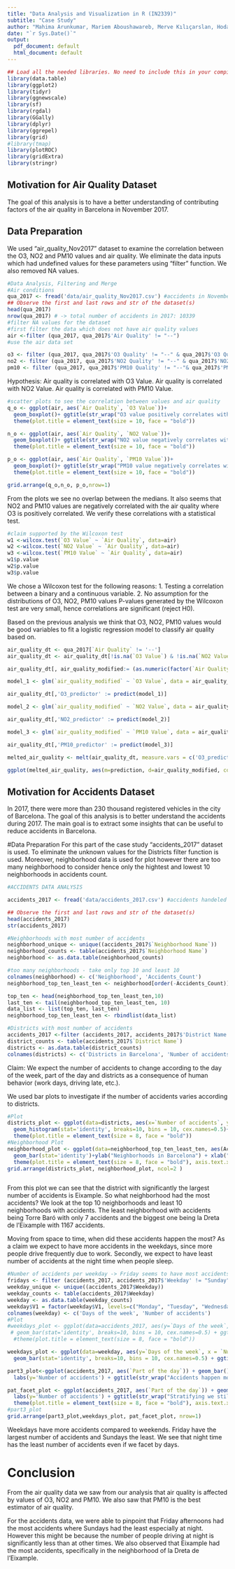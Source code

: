 ```yaml
---
title: "Data Analysis and Visualization in R (IN2339)"
subtitle: "Case Study"
author: "Mahima Arunkumar, Mariem Aboushawareb, Merve Kılıçarslan, Hoda Hamdy"
date: "`r Sys.Date()`"
output:
  pdf_document: default
  html_document: default
---
```


```r
## Load all the needed libraries. No need to include this in your compiled pdf document so we set 
library(data.table)
library(ggplot2)
library(tidyr)
library(ggnewscale)
library(sf)
library(rgdal)
library(GGally)
library(dplyr)
library(ggrepel)
library(grid)
#library(tmap)
library(plotROC)
library(gridExtra)
library(stringr)
```
## Motivation for Air Quality Dataset
The goal of this analysis is to have a better understanding of contributing factors of the air quality in Barcelona in November 2017.

## Data Preparation
We used "air_quality_Nov2017" dataset to examine the correlation between the O3, NO2 and PM10 values and air quality. We eliminate the data inputs which had undefined values for these parameters using "filter" function. We also removed NA values.

```r
#Data Analysis, Filtering and Merge
#Air conditions
qua_2017 <- fread('data/air_quality_Nov2017.csv') #accidents in November 2017
## Observe the first and last rows and str of the dataset(s)
head(qua_2017)
nrow(qua_2017) # -> total number of accidents in 2017: 10339
#filter NA values for the dataset
#first filter the data which does not have air quality values
air <-filter (qua_2017, qua_2017$'Air Quality' != "--")
#use the air data set

o3 <- filter (qua_2017, qua_2017$'O3 Quality' != "--" & qua_2017$'O3 Quality' != "NA")
no2 <- filter (qua_2017, qua_2017$'NO2 Quality' != "--" & qua_2017$'NO2 Quality' != "NA")
pm10 <- filter (qua_2017, qua_2017$'PM10 Quality' != "--"& qua_2017$'PM10 Quality' != "NA")

```
Hypothesis:
Air quality is correlated with O3 Value.
Air quality is correlated with NO2 Value.
Air quality is correlated with PM10 Value. 

```r
#scatter plots to see the correlation between values and air quality
q_o <- ggplot(air, aes(`Air Quality`, `O3 Value`))+ 
  geom_boxplot()+ ggtitle(str_wrap("O3 value positively correlates with air quality", width = 25))+
  theme(plot.title = element_text(size = 10, face = "bold"))

n_o <- ggplot(air, aes(`Air Quality`, `NO2 Value`))+ 
  geom_boxplot()+ ggtitle(str_wrap("NO2 value negatively correlates with air quality", width = 25))+
  theme(plot.title = element_text(size = 10, face = "bold"))

p_o <- ggplot(air, aes(`Air Quality`, `PM10 Value`))+ 
  geom_boxplot()+ ggtitle(str_wrap("PM10 value negatively correlates with air quality", width = 25))+
  theme(plot.title = element_text(size = 10, face = "bold"))

grid.arrange(q_o,n_o, p_o,nrow=1)
```
From the plots we see no overlap between the medians. It also seems that NO2 and PM10 values are negatively correlated with the air quality where O3 is positively correlated. We verify these correlations with a statistical test.

```r
#claim supported by the Wilcoxon test 
w1 <-wilcox.test(`O3 Value` ~ `Air Quality`, data=air)
w2 <-wilcox.test(`NO2 Value` ~ `Air Quality`, data=air)
w3 <-wilcox.test(`PM10 Value` ~ `Air Quality`, data=air)
w1$p.value
w2$p.value
w3$p.value

```
We chose a Wilcoxon test for the following reasons:
1. Testing a correlation between a binary and a continuous variable.
2. No assumption for the distributions of O3, NO2, PM10 values
P-values generated by the Wilcoxon test are very small, hence correlations are significant (reject H0).

Based on the previous analysis we think that O3, NO2, PM10 values would be good variables to fit a logistic regression model to classify air quality based on.
```r
air_quality_dt <- qua_2017[`Air Quality` != '--']
air_quality_dt <- air_quality_dt[!is.na(`O3 Value`) & !is.na(`NO2 Value`) & !is.na(`PM10 Value`)]

air_quality_dt[, air_quality_modified:= (as.numeric(factor(`Air Quality`))-1)]

model_1 <- glm(`air_quality_modified` ~ `O3 Value`, data = air_quality_dt, family = "binomial")

air_quality_dt[,'O3_predictor' := predict(model_1)]

model_2 <- glm(`air_quality_modified` ~ `NO2 Value`, data = air_quality_dt, family = "binomial")

air_quality_dt[,'NO2_predictor' := predict(model_2)]

model_3 <- glm(`air_quality_modified` ~ `PM10 Value`, data = air_quality_dt, family = "binomial")

air_quality_dt[,'PM10_predictor' := predict(model_3)]

melted_air_quality <- melt(air_quality_dt, measure.vars = c('O3_predictor', 'NO2_predictor', 'PM10_predictor'), variable.name = 'model', value.name = 'prediction')

ggplot(melted_air_quality, aes(m=prediction, d=air_quality_modified, color = model)) + geom_roc() + ggtitle(str_wrap("The model based on the PM10 value seems to be the best model since it has the largest area under the curve", width = 70))


```


## Motivation for Accidents Dataset
In 2017, there were more than 230 thousand registered vehicles in the city of Barcelona. The goal of this analysis is to better understand the accidents during 2017. The main goal is to extract some insights that can be useful to reduce accidents in Barcelona.

#Data Preparation
For this part of the case study "accidents_2017" dataset is used. To eliminate the unknown values for the Districts filter function is used. Moreover, neighborhood data is used for plot however there are too many neighborhood to consider hence only the hightest and lowest 10 neighborhoods in accidents count.
```r
#ACCIDENTS DATA ANALYSIS

accidents_2017 <- fread('data/accidents_2017.csv') #accidents handeled by local police in 2017

## Observe the first and last rows and str of the dataset(s)
head(accidents_2017)
str(accidents_2017)

#Neighborhoods with most number of accidents
neighborhood_unique <- unique((accidents_2017$`Neighborhood Name`))
neighborhood_counts <- table(accidents_2017$`Neighborhood Name`)
neighborhood <- as.data.table(neighborhood_counts)

#too many neighborhoods - take only top 10 and least 10
colnames(neighborhood) <- c('Neighborhood', 'Accidents_Count')
neighborhood_top_ten_least_ten <- neighborhood[order(-Accidents_Count)]

top_ten <- head(neighborhood_top_ten_least_ten,10)
last_ten <- tail(neighborhood_top_ten_least_ten, 10)
data_list <- list(top_ten, last_ten)
neighborhood_top_ten_least_ten <- rbindlist(data_list)

#Districts with most number of accidents
accidents_2017 <-filter (accidents_2017, accidents_2017$'District Name' != "Unknown")
district_counts <- table(accidents_2017$`District Name`)
districts <- as.data.table(district_counts)
colnames(districts) <- c('Districts in Barcelona', 'Number of accidents')

```
Claim: We expect the number of accidents to change according to the day of the week, part of the day and districts as a consequence of human behavior (work days, driving late, etc.).

We used bar plots to investigate if the number of accidents varies according to districts. 
```r
#Plot
districts_plot <- ggplot(data=districts, aes(x=`Number of accidents`, y = `Districts in Barcelona`)) + 
  geom_histogram(stat='identity', breaks=10, bins = 10, cex.names=0.5)+ ggtitle(str_wrap("The district of Eixample has the most accidents", width = 30)) +
  theme(plot.title = element_text(size = 8, face = "bold"))
#Neighborhood Plot
neighborhood_plot <- ggplot(data=neighborhood_top_ten_least_ten, aes(Accidents_Count, Neighborhood)) + 
  geom_bar(stat='identity')+ylab("Neighborhoods in Barcelona") + xlab("Number of accidents")+  ggtitle(str_wrap("la Dreta de l'Eixample is the neighborhood with most accidents", width = 20))+
  theme(plot.title = element_text(size = 8, face = "bold"), axis.text.x=element_text(angle=90, hjust=1))
grid.arrange(districts_plot, neighborhood_plot, ncol=2 )



```
From this plot we can see that the district with significantly the largest number of accidents is Eixample. So what neighborhood had the most accidents?
We look at the top 10 neighborhoods and least 10 neighborhoods with accidents. The least neighborhood with accidents being Torre Baró with only 7 accidents and the biggest one being la Dreta de l'Eixample with 1167 accidents. 

Moving from space to time, when did these accidents happen the most? As a claim we expect to have more accidents in the weekdays, since more people drive frequently due to work. Secondly, we expect to have least number of accidents at the night time when people sleep.
```r
#Number of accidents per weekday -> Friday seems to have most accidents 
fridays <- filter (accidents_2017, accidents_2017$'Weekday' != "Sunday")
weekday_unique <- unique((accidents_2017$Weekday))
weekday_counts <- table(accidents_2017$Weekday)
weekday <- as.data.table(weekday_counts)
weekday$V1 = factor(weekday$V1, levels=c("Monday", "Tuesday", "Wednesday", "Thursday", "Friday", "Saturday", "Sunday")) #reordering factors
colnames(weekday) <- c('Days of the week', 'Number of accidents')
#Plot
#weekdays_plot <- ggplot(data=accidents_2017, aes(y=`Days of the week`, x = `Number of accidents`)) + 
 # geom_bar(stat='identity', breaks=10, bins = 10, cex.names=0.5) + ggtitle("Number of accident vs \n weekdays")+
  #theme(plot.title = element_text(size = 8, face = "bold"))
```
```r

weekdays_plot <- ggplot(data=weekday, aes(y=`Days of the week`, x = `Number of accidents`)) + 
  geom_bar(stat='identity', breaks=10, bins = 10, cex.names=0.5) + ggtitle(str_wrap("Most accidents happen on Fridays", width = 20)) + theme(plot.title = element_text(size = 8, face = "bold"))

part3_plot<-ggplot(accidents_2017, aes(`Part of the day`)) + geom_bar() +
  labs(y='Number of accidents') + ggtitle(str_wrap("Accidents happen most in the afternoon", width = 28))+ theme(plot.title = element_text(size = 8, face = "bold"))

pat_facet_plot <- ggplot(accidents_2017, aes(`Part of the day`)) + geom_bar() + facet_wrap(~Weekday) +
  labs(y='Number of accidents') + ggtitle(str_wrap("Stratifying we still see Friday afternoons having most accidents", width = 30))+
  theme(plot.title = element_text(size = 8, face = "bold"), axis.text.x=element_text(angle=90, hjust=1)) 
#part3_plot
grid.arrange(part3_plot,weekdays_plot, pat_facet_plot, nrow=1)


```
Weekdays have more accidents compared to weekends. Friday have the largest number of accidents and Sundays the least. We see that night time has the least number of accidents even if we facet by days.

# Conclusion
From the air quality data we saw from our analysis that air quality is affected by values of O3, NO2 and PM10. We also saw that PM10 is the best estimator of air quality.

For the accidents data, we were able to pinpoint that Friday afternoons had the most accidents where Sundays had the least especially at night. However this might be because the number of people driving at night is significantly less than at other times. We also observed that Eixample had the most accidents, specifically in the neighborhood of la Dreta de l’Eixample.





